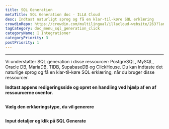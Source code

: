 ```yaml
---
title: SQL Generation
metaTitle: SQL Generation doc - ILLA Cloud
desc: Indtast naturligt sprog og få en klar-til-køre SQL erklæring
crowdinRepo: https://crowdin.com/multilingual/illacloud-website/263?languages=da&filter=basic&value=0
tagCategory: doc_menu_sql_generation_click
categoryName: 🔨 Integrationer
categoryPriority: 3
postPriority: 1
---
```


* * *

<Heading hidden>SQL Generation</Heading>

Vi understøtter SQL generation i disse ressourcer: PostgreSQL, MySQL, Oracle DB, MariaDB, TIDB, SupabaseDB og ClickHouse. Du kan indtaste det naturlige sprog og få en klar-til-køre SQL erklæring, når du bruger disse ressourcer. 

**Indtast appens redigeringsside og opret en handling ved hjælp af en af ressourcerne ovenfor.** 

<img src='https://cdn.illacloud.com/official-website/img/docs/assemble/sql_generate.png' alt="" />

**Vælg den erklæringstype, du vil generere**

<img src='https://cdn.illacloud.com/official-website/img/docs/assemble/sql_generate(1).gif' alt="" />

**Input detaljer og klik på SQL Generate**

<img src='https://cdn.illacloud.com/official-website/img/docs/assemble/sql_generate(2).png' alt="" />
